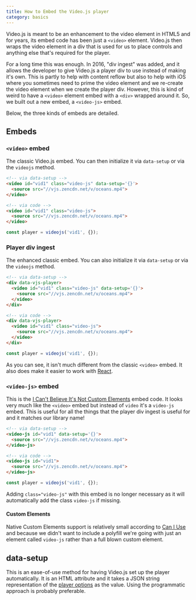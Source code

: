 ```yaml
---
title: How to Embed the Video.js player
category: basics
---
```


Video.js is meant to be an enhancement to the video element in HTML5 and for years, its embed code has been just a `<video>` element.
Video.js then wraps the video element in a div that is used for us to place controls and anything else that's required for the player.

For a long time this was enough. In 2016, "div ingest" was added, and it allows the developer to give Video.js a player div to use instead of making it's own.
This is partly to help with content reflow but also to help with iOS where you sometimes need to prime the video element and we re-create the video element when we create the player div.
However, this is kind of weird to have a `<video>` element embed with a `<div>` wrapped around it. So, we built out a new embed, a `<video-js>` embed.

Below, the three kinds of embeds are detailed.

## Embeds

### `<video>` embed

The classic Video.js embed. You can then initialize it via `data-setup` or via the `videojs` method.

```html
<!-- via data-setup -->
<video id="vid1" class="video-js" data-setup='{}'>
  <source src="//vjs.zencdn.net/v/oceans.mp4">
</video>

<!-- via code -->
<video id="vid1" class="video-js">
  <source src="//vjs.zencdn.net/v/oceans.mp4">
</video>
```

```js
const player = videojs('vid1', {});
```

### Player div ingest

The enhanced classic embed. You can also initialize it via `data-setup` or via the `videojs` method.

```html
<!-- via data-setup -->
<div data-vjs-player>
  <video id="vid1" class="video-js" data-setup='{}'>
    <source src="//vjs.zencdn.net/v/oceans.mp4">
  </video>
</div>

<!-- via code -->
<div data-vjs-player>
  <video id="vid1" class="video-js">
    <source src="//vjs.zencdn.net/v/oceans.mp4">
  </video>
</div>
```

```js
const player = videojs('vid1', {});
```

As you can see, it isn't much different from the classic `<video>` embed. It also does make it easier to work with [React](/docs/guides/react.md).

### `<video-js>` embed

This is the [I Can't Believe It's Not Custom Elements](https://developers.google.com/web/fundamentals/web-components/customelements) embed code.
It looks very much like the `<video>` embed but instead of `video` it's a `video-js` embed.
This is useful for all the things that the player div ingest is useful for and it matches our library name!

```html
<!-- via data-setup -->
<video-js id="vid1" data-setup='{}'>
  <source src="//vjs.zencdn.net/v/oceans.mp4">
</video-js>

<!-- via code -->
<video-js id="vid1">
  <source src="//vjs.zencdn.net/v/oceans.mp4">
</video-js>
```

```js
const player = videojs('vid1', {});
```

Adding `class="video-js"` with this embed is no longer necessary as it will automatically add the class `video-js` if missing.

#### Custom Elements

Native Custom Elements support is relatively small according to [Can I Use](https://caniuse.com/#feat=custom-elementsv1) and because we didn't want to include a polyfill we're going with just an element called `video-js` rather than a full blown custom element.

## data-setup

This is an ease-of-use method for having Video.js set up the player automatically. It is an HTML attribute and it takes a JSON string representation of the [player options](/docs/guides/options.md) as the value.
Using the programmatic approach is probably preferable.
